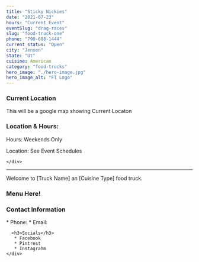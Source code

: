 ```yaml
---
title: "Sticky Nickies"
date: "2021-07-23"
hours: "Current Event"
eventSlug: "drag-races"
slug: "food-truck-one"
phone: "790-608-1444"
current_status: "Open"
city: "Jensen"
state: "Ut"
cuisine: American
category: "food-trucks"
hero_image: "./hero-image.jpg"
hero_image_alt: "FT Logo"
---
```


  <div className="row">
    <div className="col-lg-9">
      <h3>Current Location</h3>
      This will be a google map showing Current Locaton
    </div>
    <div className="col-lg-3">
      <h3>Location & Hours:</h3>
      <p>Hours: Weekends Only</p>
      <p>Location: See Event Schedules</p>

    </div>
  </div>

  <hr />

  <p className="text-center">Welcome to [Truck Name] an [Cuisine Type] food truck.</p>

  <div className="row">
    <div className="col-lg-9">
      <h3>Menu Here!</h3>
    </div>
    <div className="col-lg-3">
      <h3>Contact Information</h3>
        * Phone:
        * Email:

      <h3>Socials</h3>
       * Facebook
       * Pintrest
       * Instagrahm
    </div>
  </div>
